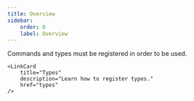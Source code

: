 ```yaml
---
title: Overview
sidebar:
    order: 0
    label: Overview
---
```



Commands and types must be registered in order to be used.

<CardGrid>
    <LinkCard
        title="Commands"
        description="Learn how to register commands."
        href="commands"
    />


    <LinkCard
        title="Types"
        description="Learn how to register types."
        href="types"
    />
</CardGrid>
